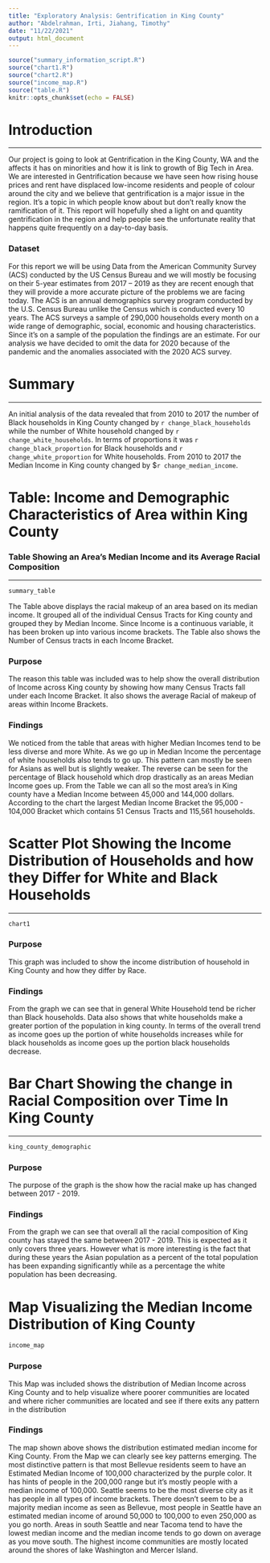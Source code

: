 ```yaml
---
title: "Exploratory Analysis: Gentrification in King County"
author: "Abdelrahman, Irti, Jiahang, Timothy"
date: "11/22/2021"
output: html_document
---
```


```r
source("summary_information_script.R")
source("chart1.R")
source("chart2.R")
source("income_map.R")
source("table.R")
knitr::opts_chunk$set(echo = FALSE)
```

# Introduction
***
Our project is going to look at Gentrification in the King County, WA and the affects it has on minorities and how it is link to growth of Big Tech in Area. We are interested in Gentrification because we have seen how rising house prices and rent have displaced low-income residents and people of colour around the city and we believe that gentrification is a major issue in the region. It's a topic in which people know about but don't really know the ramification of it. This report will hopefully shed a light on and quantity gentrification in the region and help people see the unfortunate reality that happens quite frequently on a day-to-day basis. 

### Dataset
For this report we will be using Data from the American Community Survey (ACS) conducted by the US Census Bureau and we will mostly be focusing on their 5-year estimates from 2017 – 2019 as they are recent enough that they will provide a more accurate picture of the problems we are facing today. The ACS is an annual demographics survey program conducted by the U.S. Census Bureau unlike the Census which is conducted every 10 years. The ACS surveys a sample of 290,000 households every month on a wide range of demographic, social, economic and housing characteristics. Since it’s on a sample of the population the findings are an estimate. For our analysis we have decided to omit the data for 2020 because of the pandemic and the anomalies associated with the 2020 ACS survey.

# Summary
***
An initial analysis of the data revealed that from 2010 to 2017 the number of Black households in King County changed by `r change_black_households` while the number of White household changed by `r change_white_households`. In terms of proportions it was `r change_black_proportion` for Black households and `r change_white_proportion` for White households. From 2010 to 2017 the Median Income in King county changed by $`r change_median_income`.

# Table: Income and Demographic Characteristics of Area within King County
### Table Showing an Area's Median Income and its Average Racial Composition
***
```r
summary_table
```

The Table above displays the racial makeup of an area based on its median income. It grouped all of the individual Census Tracts for King county and grouped they by Median Income. Since Income is a continuous variable, it has been broken up into various income brackets. The Table also shows the Number of Census tracts in each Income Bracket.   

### Purpose
The reason this table was included was to help show the overall distribution of Income across King county by showing how many Census Tracts fall under each Income Bracket. It also shows the average Racial of makeup of areas within Income Brackets. 

### Findings
We noticed from the table that areas with higher Median Incomes tend to be less diverse and more White. As we go up in Median Income the percentage of white households also tends to go up. This pattern can mostly be seen for Asians as well but is slightly weaker. The reverse can be seen for the percentage of Black household which drop drastically as an areas Median Income goes up. From the Table we can all so the most area's in King county have a Median Income between 45,000 and 144,000 dollars. According to the chart the largest Median Income Bracket the 95,000 - 104,000 Bracket which contains 51 Census Tracts and 115,561 households.

# Scatter Plot Showing the Income Distribution of Households and how they Differ for White and Black Households
***
```r
chart1
```

### Purpose
This graph was included to show the income distribution of household in King County and how they differ by Race. 

### Findings
From the graph we can see that in general White Household tend be richer than Black households. Data also shows that white households make a greater portion of the population in king county. In terms of the overall trend as income goes up the portion of white households increases while for black households as income goes up the portion black households decrease. 

# Bar Chart Showing the change in Racial Composition over Time In King County
***
```r
king_county_demographic
```

### Purpose
The purpose of the graph is the show how the racial make up has changed between 2017 - 2019. 


### Findings
From the graph we can see that overall all the racial composition of King county has stayed the same between 2017 - 2019. This is expected as it only covers three years. However what is more interesting is the fact that during these years the Asian population as a percent of the total population has been expanding significantly while as a percentage the white population has been decreasing.

# Map Visualizing the Median Income Distribution of King County
```r
income_map
```
### Purpose
This Map was included shows the distribution of Median Income across King County and to help visualize where poorer communities are located and where richer communities are located and see if there exits any pattern in the distribution

### Findings
The map shown above shows the distribution estimated median income for King County. From the Map we can clearly see key patterns emerging. The most distinctive pattern is that most Bellevue residents seem to have an Estimated Median Income of 100,000 characterized by the purple color. It has hints of people in the 200,000 range but it's mostly people with a median income of 100,000. Seattle seems to be the most diverse city as it has people in all types of income brackets. There doesn't seem to be a majority median income as seen as Bellevue, most people in Seattle  have an estimated median income of around 50,000 to 100,000 to even 250,000 as you go north. Areas in south Seattle and near Tacoma tend to have the lowest median income and the median income tends to go down on average as you move south. The highest income communities are mostly located around the shores of lake Washington and Mercer Island.
